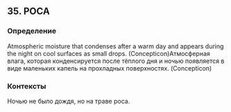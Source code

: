 ## 35. РОСА
### Определение
Atmospheric moisture that condenses after a warm day and appears during the night on cool surfaces as small drops. (Concepticon)Атмосферная влага, которая конденсируется после тёплого дня и ночью появляется в виде маленьких капель на прохладных поверхностях. (Concepticon)

### Контексты
Ночью не было дождя, но на траве роса.

